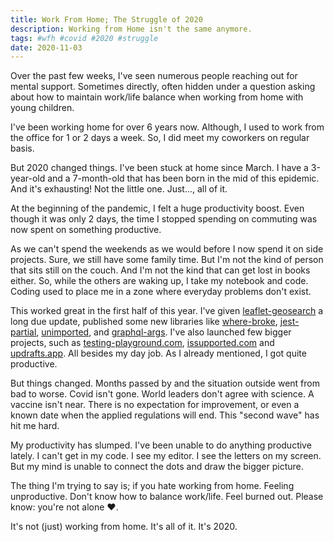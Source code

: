 ```yaml
---
title: Work From Home; The Struggle of 2020
description: Working from Home isn't the same anymore.
tags: #wfh #covid #2020 #struggle
date: 2020-11-03
---
```


Over the past few weeks, I've seen numerous people reaching out for mental support. Sometimes directly, often hidden under a question asking about how to maintain work/life balance when working from home with young children. 

I've been working home for over 6 years now. Although, I used to work from the office for 1 or 2 days a week. So, I did meet my coworkers on regular basis.  

But 2020 changed things. I've been stuck at home since March. I have a 3-year-old and a 7-month-old that has been born in the mid of this epidemic. And it's exhausting! Not the little one. Just..., all of it. 

At the beginning of the pandemic, I felt a huge productivity boost. Even though it was only 2 days, the time I stopped spending on commuting was now spent on something productive. 

As we can't spend the weekends as we would before I now spend it on side projects. Sure, we still have some family time. But I'm not the kind of person that sits still on the couch. And I'm not the kind that can get lost in books either. So, while the others are waking up, I take my notebook and code. Coding used to place me in a zone where everyday problems don't exist. 

This worked great in the first half of this year. I've given [leaflet-geosearch](https://github.com/smeijer/leaflet-geosearch) a long due update, published some new libraries like [where-broke](https://github.com/smeijer/where-broke), [jest-partial](https://github.com/smeijer/jest-partial), [unimported](https://github.com/smeijer/unimported), and [graphql-args](https://github.com/smeijer/graphql-args). I've also launched few bigger projects, such as [testing-playground.com](https://testing-playground.com), [issupported.com](https://issupported.com) and [updrafts.app](https://updrafts.app). All besides my day job. As I already mentioned, I got quite productive. 

But things changed. Months passed by and the situation outside went from bad to worse. Covid isn't gone. World leaders don't agree with science. A vaccine isn't near. There is no expectation for improvement, or even a known date when the applied regulations will end. This "second wave" has hit me hard. 

My productivity has slumped. I've been unable to do anything productive lately. I can't get in my code. I see my editor. I see the letters on my screen. But my mind is unable to connect the dots and draw the bigger picture. 

The thing I'm trying to say is; if you hate working from home. Feeling unproductive. Don't know how to balance work/life. Feel burned out. Please know: you're not alone :heart:.

It's not (just) working from home. It's all of it. It's 2020.
 
